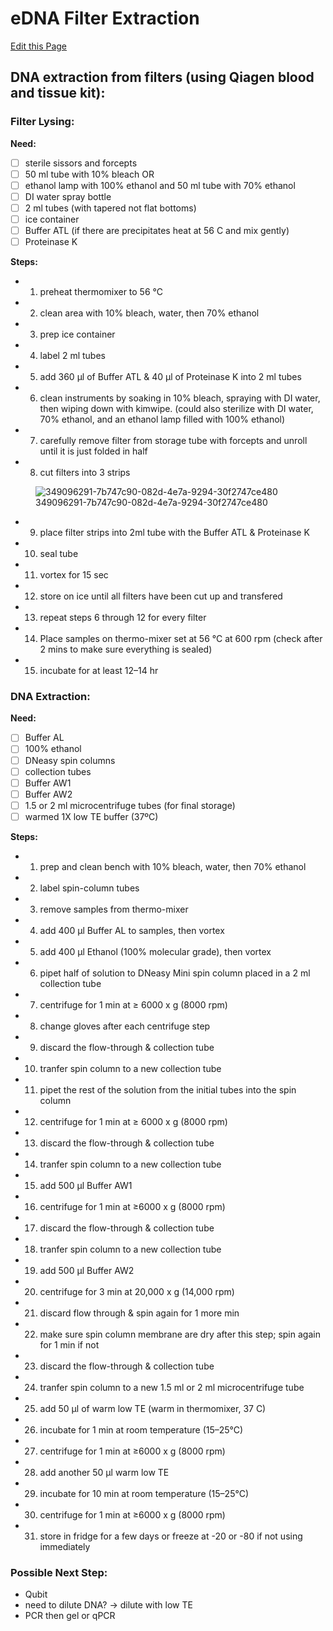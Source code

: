 # eDNA Filter Extraction

[Edit this Page](https://github.com/remygatins/GatinsLab/blob/main/lab_molec_eDNA_extraction.qmd)


## DNA extraction from filters (using Qiagen blood and tissue kit):

### Filter Lysing:

**Need:**

- [ ] sterile sissors and forcepts
- [ ] 50 ml tube with 10% bleach OR 
- [ ] ethanol lamp with 100% ethanol and 50 ml tube with 70% ethanol
- [ ] DI water spray bottle
- [ ] 2 ml tubes (with tapered not flat bottoms)
- [ ] ice container
- [ ] Buffer ATL (if there are precipitates heat at 56 C and mix gently)
- [ ] Proteinase K

**Steps:**

- 1. preheat thermomixer to 56 °C
- 2. clean area with 10% bleach, water, then 70% ethanol
- 3. prep ice container
- 4. label 2 ml tubes 
- 5. add 360 µl of Buffer ATL & 40 µl of Proteinase K into 2 ml tubes
- 6. clean instruments by soaking in 10% bleach, spraying with DI water, then wiping down with kimwipe. (could also sterilize with DI water, 70% ethanol, and an ethanol lamp filled with 100% ethanol)
- 7. carefully remove filter from storage tube with forcepts and unroll until it is just folded in half
- 8. cut filters into 3 strips

![349096291-7b747c90-082d-4e7a-9294-30f2747ce480](https://github.com/user-attachments/assets/d397460b-593e-4c4c-aaf7-a6c99c2066c8)

- 9. place filter strips into 2ml tube with the Buffer ATL & Proteinase K
- 10. seal tube
- 11. vortex for 15 sec
- 12. store on ice until all filters have been cut up and transfered
- 13. repeat steps 6 through 12 for every filter
- 14. Place samples on thermo-mixer set at 56 °C at 600 rpm (check after 2 mins to make sure everything is sealed)
- 15. incubate for at least 12–14 hr

### DNA Extraction:

**Need:**

- [ ] Buffer AL
- [ ] 100% ethanol
- [ ] DNeasy spin columns
- [ ] collection tubes
- [ ] Buffer AW1
- [ ] Buffer AW2
- [ ] 1.5 or 2 ml microcentrifuge tubes (for final storage)
- [ ] warmed 1X low TE buffer (37ºC)

**Steps:**

- 1. prep and clean bench with 10% bleach, water, then 70% ethanol
- 2. label spin-column tubes
- 3. remove samples from thermo-mixer
- 4. add 400 μl Buffer AL to samples, then vortex
- 5. add 400 μl Ethanol (100% molecular grade), then vortex
- 6. pipet half of solution to DNeasy Mini spin column placed in a 2 ml collection tube
- 7. centrifuge for 1 min at ≥ 6000 x g (8000 rpm)
- 8. change gloves after each centrifuge step
- 9. discard the flow-through & collection tube
- 10. tranfer spin column to a new collection tube
- 11. pipet the rest of the solution from the initial tubes into the spin column
- 12. centrifuge for 1 min at ≥ 6000 x g (8000 rpm)
- 13. discard the flow-through & collection tube
- 14. tranfer spin column to a new collection tube
- 15. add 500 μl Buffer AW1
- 16. centrifuge for 1 min at ≥6000 x g (8000 rpm)
- 17. discard the flow-through & collection tube
- 18. tranfer spin column to a new collection tube
- 19. add 500 μl Buffer AW2
- 20. centrifuge for 3 min at 20,000 x g (14,000 rpm)
- 21. discard flow through & spin again for 1 more min
- 22. make sure spin column membrane are dry after this step; spin again for 1 min if not
- 23. discard the flow-through & collection tube
- 24. tranfer spin column to a new 1.5 ml or 2 ml microcentrifuge tube
- 25. add 50 μl of warm low TE (warm in thermomixer, 37 C)
- 26. incubate for 1 min at room temperature (15–25°C)
- 27. centrifuge for 1 min at ≥6000 x g (8000 rpm)
- 28. add another 50 μl warm low TE
- 29. incubate for 10 min at room temperature (15–25°C)
- 30. centrifuge for 1 min at ≥6000 x g (8000 rpm)
- 31. store in fridge for a few days or freeze at -20 or -80 if not using immediately 

### Possible Next Step:

- Qubit
- need to dilute DNA? -> dilute with low TE
- PCR then gel or qPCR
